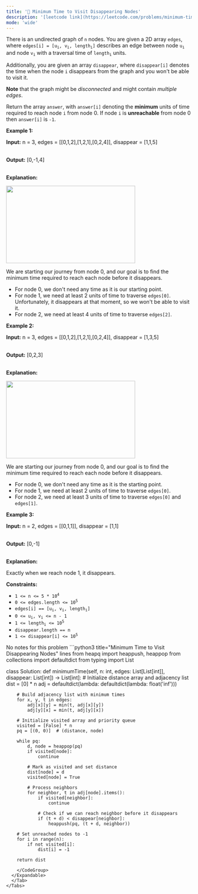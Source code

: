 ```yaml
---
title: '🧀 Minimum Time to Visit Disappearing Nodes'
description: '[leetcode link](https://leetcode.com/problems/minimum-time-to-visit-disappearing-nodes/description/)'
mode: 'wide'
---
```

<Tabs>
  <Tab title="Question" icon="circle-question" iconType="regular">
    <Card>
      <p>There is an undirected graph of <code>n</code> nodes. You are given a 2D array <code>edges</code>, where <code>edges[i] = [u<sub>i</sub>, v<sub>i</sub>, length<sub>i</sub>]</code> describes an edge between node <code>u<sub>i</sub></code> and node <code>v<sub>i</sub></code> with a traversal time of <code>length<sub>i</sub></code> units.</p>  <p>Additionally, you are given an array <code>disappear</code>, where <code>disappear[i]</code> denotes the time when the node <code>i</code> disappears from the graph and you won&#39;t be able to visit it.</p>  <p><strong>Note</strong>&nbsp;that the graph might be <em>disconnected</em> and might contain <em>multiple edges</em>.</p>  <p>Return the array <code>answer</code>, with <code>answer[i]</code> denoting the <strong>minimum</strong> units of time required to reach node <code>i</code> from node 0. If node <code>i</code> is <strong>unreachable</strong> from node 0 then <code>answer[i]</code> is <code>-1</code>.</p>   <p><strong class="example">Example 1:</strong></p>  <div class="example-block"> <p><strong>Input:</strong> <span class="example-io">n = 3, edges = [[0,1,2],[1,2,1],[0,2,4]], disappear = [1,1,5]</span></p>  <p><br/> <strong>Output:</strong> <span class="example-io">[0,-1,4]</span></p>  <p><br/> <strong>Explanation:</strong></p>  <p><img alt="" src="https://assets.leetcode.com/uploads/2024/08/11/output-onlinepngtools.png" style="width: 350px; height: 210px;" /></p>  <p>We are starting our journey from node 0, and our goal is to find the minimum time required to reach each node before it disappears.</p>  <ul>  <li>For node 0, we don&#39;t need any time as it is our starting point.</li>  <li>For node 1, we need at least 2 units of time to traverse <code>edges[0]</code>. Unfortunately, it disappears at that moment, so we won&#39;t be able to visit it.</li>  <li>For node 2, we need at least 4 units of time to traverse <code>edges[2]</code>.</li> </ul> </div>  <p><strong class="example">Example 2:</strong></p>  <div class="example-block"> <p><strong>Input:</strong> <span class="example-io">n = 3, edges = [[0,1,2],[1,2,1],[0,2,4]], disappear = [1,3,5]</span></p>  <p><br/> <strong>Output:</strong> <span class="example-io">[0,2,3]</span></p>  <p><br/> <strong>Explanation:</strong></p>  <p><img alt="" src="https://assets.leetcode.com/uploads/2024/08/11/output-onlinepngtools-1.png" style="width: 350px; height: 210px;" /></p>  <p>We are starting our journey from node 0, and our goal is to find the minimum time required to reach each node before it disappears.</p>  <ul>  <li>For node 0, we don&#39;t need any time as it is the starting point.</li>  <li>For node 1, we need at least 2 units of time to traverse <code>edges[0]</code>.</li>  <li>For node 2, we need at least 3 units of time to traverse <code>edges[0]</code> and <code>edges[1]</code>.</li> </ul> </div>  <p><strong class="example">Example 3:</strong></p>  <div class="example-block"> <p><strong>Input:</strong> <span class="example-io">n = 2, edges = [[0,1,1]], disappear = [1,1]</span></p>  <p><br/> <strong>Output:</strong> <span class="example-io">[0,-1]</span></p>  <p><br/> <strong>Explanation:</strong></p>  <p>Exactly when we reach node 1, it disappears.</p> </div>   <p><strong>Constraints:</strong></p>  <ul>  <li><code>1 &lt;= n &lt;= 5 * 10<sup>4</sup></code></li>  <li><code>0 &lt;= edges.length &lt;= 10<sup>5</sup></code></li>  <li><code>edges[i] == [u<sub>i</sub>, v<sub>i</sub>, length<sub>i</sub>]</code></li>  <li><code>0 &lt;= u<sub>i</sub>, v<sub>i</sub> &lt;= n - 1</code></li>  <li><code>1 &lt;= length<sub>i</sub> &lt;= 10<sup>5</sup></code></li>  <li><code>disappear.length == n</code></li>  <li><code>1 &lt;= disappear[i] &lt;= 10<sup>5</sup></code></li> </ul> 
    </Card>
  </Tab>
  <Tab title="Solution" icon="lightbulb" iconType="regular" >
    <Card>
      No notes for this problem
    </Card>
  <Expandable title="code">
    <CodeGroup dropdown>
```python3 title="Minimum Time to Visit Disappearing Nodes" lines
from heapq import heappush, heappop
from collections import defaultdict
from typing import List

class Solution:
    def minimumTime(self, n: int, edges: List[List[int]], disappear: List[int]) -> List[int]:
        # Initialize distance array and adjacency list
        dist = [0] * n
        adj = defaultdict(lambda: defaultdict(lambda: float('inf')))
        
        # Build adjacency list with minimum times
        for x, y, t in edges:
            adj[x][y] = min(t, adj[x][y])
            adj[y][x] = min(t, adj[y][x])
        
        # Initialize visited array and priority queue
        visited = [False] * n
        pq = [(0, 0)]  # (distance, node)
        
        while pq:
            d, node = heappop(pq)
            if visited[node]:
                continue
                
            # Mark as visited and set distance
            dist[node] = d
            visited[node] = True
            
            # Process neighbors
            for neighbor, t in adj[node].items():
                if visited[neighbor]:
                    continue
                    
                # Check if we can reach neighbor before it disappears
                if (t + d) < disappear[neighbor]:
                    heappush(pq, (t + d, neighbor))
        
        # Set unreached nodes to -1
        for i in range(n):
            if not visited[i]:
                dist[i] = -1
                
        return dist
```
    </CodeGroup>
  </Expandable>
  </Tab>
</Tabs>